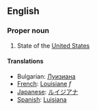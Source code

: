 ==English==

===Proper noun===

# State of the [[United States]]

====Translations====

*Bulgarian: [[Луизиана]]
*[[French]]: [[Louisiane]] ''f''
*[[Japanese]]: [[ルイジアナ]] 
*[[Spanish]]: [[Luisiana]]